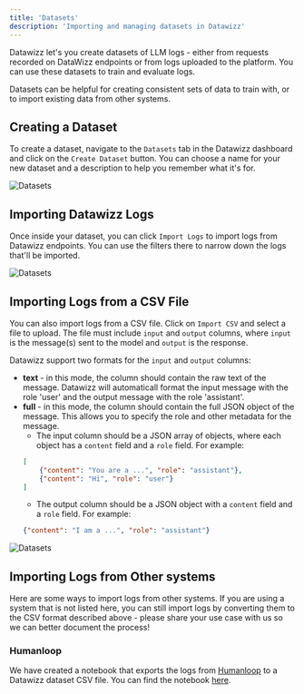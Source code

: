 ```yaml
---
title: 'Datasets'
description: 'Importing and managing datasets in Datawizz'
---
```


Datawizz let's you create datasets of LLM logs - either from requests recorded on DataWizz endpoints or from logs uploaded to the platform. You can use these datasets to train and evaluate logs.

Datasets can be helpful for creating consistent sets of data to train with, or to import existing data from other systems.

## Creating a Dataset

To create a dataset, navigate to the `Datasets` tab in the Datawizz dashboard and click on the `Create Dataset` button. You can choose a name for your new dataset and a description to help you remember what it's for.

![Datasets](/images/datasets/datasets-1.png)

## Importing Datawizz Logs

Once inside your dataset, you can click `Import Logs` to import logs from Datawizz endpoints. You can use the filters there to narrow down the logs that'll be imported. 

![Datasets](/images/datasets/datasets-logs-1.png)

## Importing Logs from a CSV File

You can also import logs from a CSV file. Click on `Import CSV` and select a file to upload. The file must include `input` and `output` columns, where `input` is the message(s) sent to the model and `output` is the response.

Datawizz support two formats for the `input` and `output` columns:

- **text** - in this mode, the column should contain the raw text of the message. Datawizz will automaticall format the input message with the role 'user' and the output message with the role 'assistant'.
- **full** - in this mode, the column should contain the full JSON object of the message. This allows you to specify the role and other metadata for the message.
    - The input column should be a JSON array of objects, where each object has a `content` field and a `role` field. For example:
    ```json
    [
        {"content": "You are a ...", "role": "assistant"},
        {"content": "Hi", "role": "user"}
    ]
    ```
    - The output column should be a JSON object with a `content` field and a `role` field. For example:
    ```json
    {"content": "I am a ...", "role": "assistant"}
    ```

![Datasets](/images/datasets/datasets-csv-1.png)

## Importing Logs from Other systems

Here are some ways to import logs from other systems. If you are using a system that is not listed here, you can still import logs by converting them to the CSV format described above - please share your use case with us so we can better document the process!

### Humanloop
We have created a notebook that exports the logs from [Humanloop](https://humanloop.com) to a Datawizz dataset CSV file. You can find the notebook [here](https://colab.research.google.com/drive/1lafP6s72-V1ntc7SZhgMNQSvFKH5TJK8?usp=sharing).